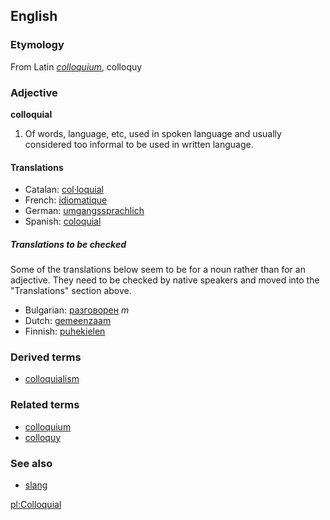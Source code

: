==English==
===Etymology===
From Latin ''[[colloquium]]'', colloquy

===Adjective===
'''colloquial'''

#Of words, language, etc, used in spoken language and usually considered too informal to be used in written language.

====Translations====
*Catalan: [[col·loquial]]
*French: [[idiomatique]]
*German: [[umgangssprachlich]]
*Spanish: [[coloquial]]

=====Translations to be checked=====
<!--Remove this section once all of the translations below have been moved into the "Translations" section above.-->

Some of the translations below seem to be for a noun rather than for an adjective.  They need to be checked by native speakers and moved into the "Translations" section above.

*Bulgarian: [[разговорен]] ''m''
*Dutch: [[gemeenzaam]]
*Finnish: [[puhekielen]]

===Derived terms===
*[[colloquialism]]

===Related terms===
*[[colloquium]]
*[[colloquy]]

===See also===
*[[slang]]

[[pl:Colloquial]]